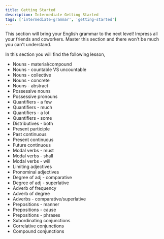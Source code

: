 ```yaml
---
title: Getting Started
description: Intermediate Getting Started
tags: ['intermediate-grammar', 'getting-started']
---
```


This section will bring your English grammar to the next level! Impress all your friends and coworkers. Master this section and there won't be much you can't understand.

In this section you will find the following lesson,

- Nouns - material/compound
- Nouns - countable VS uncountable
- Nouns - collective
- Nouns - concrete
- Nouns - abstract
- Possessive nouns
- Possessive pronouns
- Quantifiers - a few
- Quantifiers - much
- Quantifiers - a lot
- Quantifiers - some
- Distributives - both
- Present participle
- Past continuous
- Present continuous
- Future continuous
- Modal verbs - must
- Modal verbs - shall
- Modal verbs - will
- Limiting adjectives
- Pronominal adjectives
- Degree of adj - comparative
- Degree of adj - superlative
- Adverb of frequency
- Adverb of degree
- Adverbs - comparative/superlative
- Prepositions - manner
- Prepositions - cause
- Prepositions - phrases
- Subordinating conjunctions
- Correlative conjunctions
- Compound conjunctions
